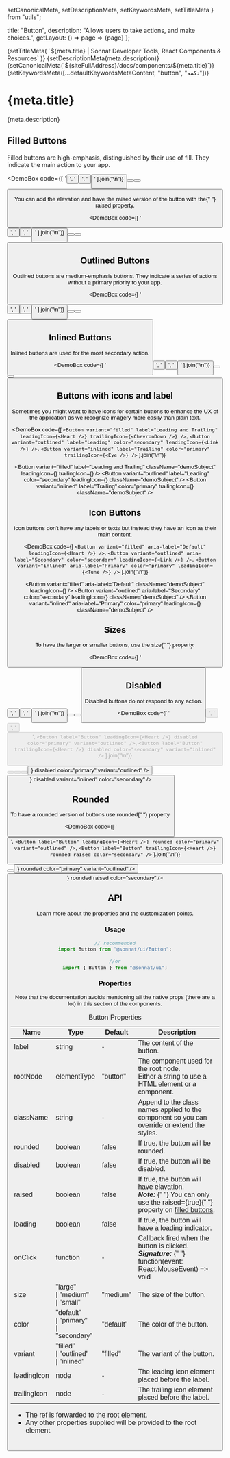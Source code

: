   setCanonicalMeta,
  setDescriptionMeta,
  setKeywordsMeta,
  setTitleMeta
} from "utils";

  title: "Button",
  description: "Allows users to take actions, and make choices.",
  getLayout: () => page => <WithSidebar>{page}</WithSidebar>
};

<Head>
  {setTitleMeta(
    `${meta.title} | Sonnat Developer Tools, React Components & Resources`
  )}
  {setDescriptionMeta(meta.description)}
  {setCanonicalMeta(`${siteFullAddress}/docs/components/${meta.title}`)}
  {setKeywordsMeta([...defaultKeywordsMetaContent, "button", "دکمه"])}
</Head>

<h1>
  <span>{meta.title}</span>
  <AnchorButton anchorId="overview" />
  <PageEditButton href={`pages/docs/components/${meta.title}.mdx`} />
</h1>

<p>{meta.description}</p>

<h2>
  <span>Filled Buttons</span>
  <AnchorButton anchorId="filled-buttons" />
</h2>

<p>
  Filled buttons are high-emphasis, distinguished by their use of fill. They
  indicate the main action to your app.
</p>

<DemoBox
  code={[
    '<Button variant="filled" label="Default" />',
    '<Button variant="filled" label="Secondary" color="secondary" />',
    '<Button variant="filled" label="Primary" color="primary" />'
  ].join("\n")}
>
  <Button label="Default" className="demoSubject" />
  <Button label="Secondary" color="secondary" className="demoSubject" />
  <Button label="Primary" color="primary" className="demoSubject" />
</DemoBox>

<p>
  You can add the elevation and have the raised version of the button with the{" "}
  <inlineCode>raised</inlineCode> property.
</p>

<DemoBox
  code={[
    '<Button variant="filled" label="Default" raised />',
    '<Button variant="filled" label="Secondary" color="secondary" raised />',
    '<Button variant="filled" label="Primary" color="primary" raised />'
  ].join("\n")}
>
  <Button label="Default" className="demoSubject" raised />
  <Button label="Secondary" color="secondary" className="demoSubject" raised />
  <Button label="Primary" color="primary" className="demoSubject" raised />
</DemoBox>

<h2>
  <span>Outlined Buttons</span>
  <AnchorButton anchorId="outlined-buttons" />
</h2>

<p>
  Outlined buttons are medium-emphasis buttons. They indicate a series of
  actions without a primary priority to your app.
</p>

<DemoBox
  code={[
    '<Button variant="outlined" label="Default" />',
    '<Button variant="outlined" label="Secondary" color="secondary" />',
    '<Button variant="outlined" label="Primary" color="primary" />'
  ].join("\n")}
>
  <Button variant="outlined" label="Default" className="demoSubject" />
  <Button
    variant="outlined"
    label="Secondary"
    color="secondary"
    className="demoSubject"
  />
  <Button
    variant="outlined"
    label="Primary"
    color="primary"
    className="demoSubject"
  />
</DemoBox>

<h2>
  <span>Inlined Buttons</span>
  <AnchorButton anchorId="inlined-buttons" />
</h2>

<p>Inlined buttons are used for the most secondary action.</p>

<DemoBox
  code={[
    '<Button variant="inlined" label="Default" />',
    '<Button variant="inlined" label="Secondary" color="secondary" />',
    '<Button variant="inlined" label="Primary" color="primary" />'
  ].join("\n")}
>
  <Button variant="inlined" label="Default" className="demoSubject" />
  <Button
    variant="inlined"
    label="Secondary"
    color="secondary"
    className="demoSubject"
  />
  <Button
    variant="inlined"
    label="Primary"
    color="primary"
    className="demoSubject"
  />
</DemoBox>

<h2>
  <span>Buttons with icons and label</span>
  <AnchorButton anchorId="iconed-buttons" />
</h2>

<p>
  Sometimes you might want to have icons for certain buttons to enhance the UX
  of the application as we recognize imagery more easily than plain text.
</p>

<DemoBox
  code={[
    `<Button
  variant="filled"
  label="Leading and Trailing"
  leadingIcon={<Heart />}
  trailingIcon={<ChevronDown />}
/>`,
    `<Button
  variant="outlined"
  label="Leading"
  color="secondary"
  leadingIcon={<Link />}
/>`,
    `<Button
  variant="inlined"
  label="Trailing"
  color="primary"
  trailingIcon={<Eye />}
/>`
  ].join("\n")}
>
  <Button
    variant="filled"
    label="Leading and Trailing"
    className="demoSubject"
    leadingIcon={<Heart />}
    trailingIcon={<ChevronDown />}
  />
  <Button
    variant="outlined"
    label="Leading"
    color="secondary"
    leadingIcon={<Link />}
    className="demoSubject"
  />
  <Button
    variant="inlined"
    label="Trailing"
    color="primary"
    trailingIcon={<Eye />}
    className="demoSubject"
  />
</DemoBox>

<h2>
  <span>Icon Buttons</span>
  <AnchorButton anchorId="icon-buttons" />
</h2>

<p>
  Icon buttons don't have any labels or texts but instead they have an icon as
  their main content.
</p>

<DemoBox
  code={[
    `<Button
  variant="filled"
  aria-label="Default"
  leadingIcon={<Heart />}
/>`,
    `<Button
  variant="outlined"
  aria-label="Secondary"
  color="secondary"
  leadingIcon={<Link />}
/>`,
    `<Button
  variant="inlined"
  aria-label="Primary"
  color="primary"
  leadingIcon={<Tune />}
/>`
  ].join("\n")}
>
  <Button
    variant="filled"
    aria-label="Default"
    className="demoSubject"
    leadingIcon={<Heart />}
  />
  <Button
    variant="outlined"
    aria-label="Secondary"
    color="secondary"
    leadingIcon={<Link />}
    className="demoSubject"
  />
  <Button
    variant="inlined"
    aria-label="Primary"
    color="primary"
    leadingIcon={<Tune />}
    className="demoSubject"
  />
</DemoBox>

<h2>
  <span>Sizes</span>
  <AnchorButton anchorId="sizes" />
</h2>

<p>
  To have the larger or smaller buttons, use the <inlineCode>size</inlineCode>{" "}
  property.
</p>

<DemoBox
  code={[
    '<Button label="Small" size="small" />',
    '<Button label="Medium (default)" size="medium" />',
    '<Button label="Large" size="large" />'
  ].join("\n")}
>
  <Button label="Small" size="small" className="demoSubject" />
  <Button label="Medium (default)" size="medium" className="demoSubject" />
  <Button label="Large" size="large" className="demoSubject" />
</DemoBox>

<h2>
  <span>Disabled</span>
  <AnchorButton anchorId="disabled" />
</h2>

<p>Disabled buttons do not respond to any action.</p>

<DemoBox
  code={[
    '<Button label="Button" color="default" disabled />',
    '<Button label="Button" color="primary" disabled />',
    '<Button label="Button" color="secondary" disabled />',
    `<Button
  label="Button"
  leadingIcon={<Heart />}
  disabled
  color="primary"
  variant="outlined"
/>`,
    `<Button
  label="Button"
  trailingIcon={<Heart />}
  disabled
  color="secondary"
  variant="inlined"
/>`
  ].join("\n")}
>
  <div className="demoSubject">
    <Button label="Button" color="default" disabled />
  </div>
  <div className="demoSubject">
    <Button label="Button" color="primary" disabled />
  </div>
  <div className="demoSubject">
    <Button label="Button" color="secondary" disabled />
  </div>
  <div className="demoSubject">
    <Button
      label="Button"
      leadingIcon={<Heart />}
      disabled
      color="primary"
      variant="outlined"
    />
  </div>
  <div className="demoSubject">
    <Button
      label="Button"
      trailingIcon={<Heart />}
      disabled
      variant="inlined"
      color="secondary"
    />
  </div>
</DemoBox>

<h2>
  <span>Rounded</span>
  <AnchorButton anchorId="rounded" />
</h2>

<p>
  To have a rounded version of buttons use <inlineCode>rounded</inlineCode>{" "}
  property.
</p>

<DemoBox
  code={[
    '<Button label="Button" rounded />',
    `<Button
  label="Button"
  leadingIcon={<Heart />}
  rounded
  color="primary"
  variant="outlined"
/>`,
    `<Button
  label="Button"
  trailingIcon={<Heart />}
  rounded
  raised
  color="secondary"
/>`
  ].join("\n")}
>
  <div className="demoSubject">
    <Button label="Button" rounded />
  </div>
  <div className="demoSubject">
    <Button
      label="Button"
      leadingIcon={<Heart />}
      rounded
      color="primary"
      variant="outlined"
    />
  </div>
  <div className="demoSubject">
    <Button
      label="Button"
      trailingIcon={<Heart />}
      rounded
      raised
      color="secondary"
    />
  </div>
</DemoBox>

<h2>
  <span>API</span>
  <AnchorButton anchorId="api" />
</h2>

<p>Learn more about the properties and the customization points.</p>

<h3>
  <span>Usage</span>
  <AnchorButton anchorId="usage" />
</h3>

```typescript
// recommended
import Button from "@sonnat/ui/Button";

//or
import { Button } from "@sonnat/ui";
```

<h3>
  <span>Properties</span>
  <AnchorButton anchorId="properties" />
</h3>

<p>
  Note that the documentation avoids mentioning all the native props (there are
  a lot) in this section of the components.
</p>

<table cols={4}>
  <caption>Button Properties</caption>
  <thead>
    <tr>
      <th>Name</th>
      <th>Type</th>
      <th>Default</th>
      <th>Description</th>
    </tr>
  </thead>
  <tbody>
    <tr>
      <td>label</td>
      <td>string</td>
      <td>-</td>
      <td>The content of the button.</td>
    </tr>
    <tr>
      <td>rootNode</td>
      <td>elementType</td>
      <td>"button"</td>
      <td>
        The component used for the root node.
        <br />
        Either a string to use a HTML element or a component.
      </td>
    </tr>
    <tr>
      <td>className</td>
      <td>string</td>
      <td>-</td>
      <td>
        Append to the class names applied to the component so you can override
        or extend the styles.
      </td>
    </tr>
    <tr>
      <td>rounded</td>
      <td>boolean</td>
      <td>false</td>
      <td>
        If <inlineCode>true</inlineCode>, the button will be rounded.
      </td>
    </tr>
    <tr>
      <td>disabled</td>
      <td>boolean</td>
      <td>false</td>
      <td>
        If <inlineCode>true</inlineCode>, the button will be disabled.
      </td>
    </tr>
    <tr>
      <td>raised</td>
      <td>boolean</td>
      <td>false</td>
      <td>
        If <inlineCode>true</inlineCode>, the button will have elavation.
        <br />
        <em>
          <strong>Note:</strong>
        </em>{" "}
        You can only use the <inlineCode>raised=&#123;true&#125;</inlineCode>{" "}
        property on <a href="#filled-buttons">filled buttons</a>.
      </td>
    </tr>
    <tr>
      <td>loading</td>
      <td>boolean</td>
      <td>false</td>
      <td>
        If <inlineCode>true</inlineCode>, the button will have a loading
        indicator.
      </td>
    </tr>
    <tr>
      <td>onClick</td>
      <td>function</td>
      <td>-</td>
      <td>
        Callback fired when the button is clicked.
        <br />
        <em>
          <strong>Signature:</strong>
        </em>{" "}
        <inlineCode>function(event: React.MouseEvent) => void</inlineCode>
      </td>
    </tr>
    <tr>
      <td>size</td>
      <td>
        "large"
        <br />| "medium"
        <br />| "small"
      </td>
      <td>"medium"</td>
      <td>The size of the button.</td>
    </tr>
    <tr>
      <td>color</td>
      <td>
        "default"
        <br />
        | "primary"
        <br />| "secondary"
      </td>
      <td>"default"</td>
      <td>The color of the button.</td>
    </tr>
    <tr>
      <td>variant</td>
      <td>
        "filled"
        <br />
        | "outlined"
        <br />| "inlined"
      </td>
      <td>"filled"</td>
      <td>The variant of the button.</td>
    </tr>
    <tr>
      <td>leadingIcon</td>
      <td>node</td>
      <td>-</td>
      <td>The leading icon element placed before the label.</td>
    </tr>
    <tr>
      <td>trailingIcon</td>
      <td>node</td>
      <td>-</td>
      <td>The trailing icon element placed before the label.</td>
    </tr>
  </tbody>
  <tfoot>
    <tr>
      <td colSpan="4">
        <ul>
          <li>
            The <inlineCode>ref</inlineCode> is forwarded to the root element.
          </li>
          <li>
            Any other properties supplied will be provided to the root element.
          </li>
        </ul>
      </td>
    </tr>
  </tfoot>
</table>
